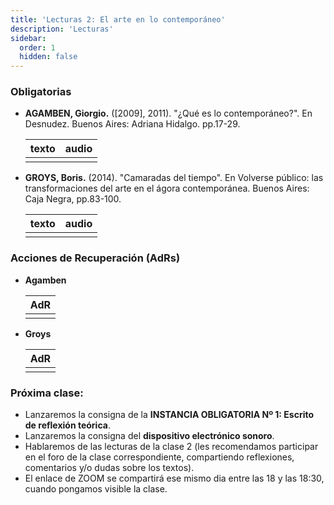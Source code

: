 ```yaml
---
title: 'Lecturas 2: El arte en lo contemporáneo'
description: 'Lecturas'
sidebar:
  order: 1
  hidden: false
---
```



### Obligatorias

- **AGAMBEN, Giorgio.** ([2009], 2011). "¿Qué es lo contemporáneo?". En Desnudez. Buenos Aires: Adriana Hidalgo. pp.17-29.

  | texto | audio |
  | :---: | :---: |
  | [<Icon name="open-book" color="#007481" size="2rem" />](/lectura-2/texto1.pdf) | [<Icon name="seti:audio" color="#007481" size="2rem" />](/lectura-2/audiotexto1.mp4) |

- **GROYS, Boris.** (2014). "Camaradas del tiempo". En Volverse público: las transformaciones del arte en el ágora contemporánea. Buenos Aires: Caja Negra, pp.83-100.

  | texto | audio |
  | :---: | :---: |
  | [<Icon name="open-book" color="#007481" size="2rem" />](/lectura-2/texto2.pdf) | [<Icon name="seti:audio" color="#007481" size="2rem" />](/lectura-2/audiotexto2.mp3) |

### Acciones de Recuperación (AdRs)

- **Agamben**

  | AdR |
  | :-: |
  | [<Icon name="seti:audio" color="#007481" size="2rem" />](/lectura-2/adr1.mp3) |

- **Groys**

  | AdR |
  | :-: |
  | [<Icon name="seti:audio" color="#007481" size="2rem" />](/lectura-2/adr2.mp3) |

### Próxima clase:

- Lanzaremos la consigna de la **INSTANCIA OBLIGATORIA Nº 1: Escrito de reflexión teórica**.
- Lanzaremos la consigna del **dispositivo electrónico sonoro**.
- Hablaremos de las lecturas de la clase 2 (les recomendamos participar en el foro de la clase correspondiente, compartiendo reflexiones, comentarios  y/o dudas sobre los textos).
- El enlace de ZOOM se compartirá ese mismo dia entre las 18 y las 18:30, cuando pongamos visible la clase.

